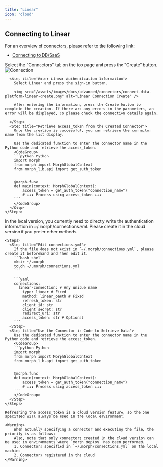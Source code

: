 ```yaml
---
title: "Linear"
icon: "cloud"
---
```


## Connecting to Linear

For an overview of connectors, please refer to the following link:

- [Connecting to DB/SaaS](/docs/en/develop/guides/integration)

<Tabs>
  <Tab title="Cloud Version">
    <Steps>
      <Step title="Create a Connector">
        Select the "Connectors" tab on the top page and press the "Create" button.
        <img src="/assets/images/docs/advanced/connectors/connect-data-platform-connection.png" alt="Connection" />
      </Step>

      <Step title="Enter Linear Authentication Information">        
        Select Linear and press the sign-in button.

        <img src="/assets/images/docs/advanced/connectors/connect-data-platform-linear-create.png" alt="Linear Connection Create" />

        After entering the information, press the Create button to complete the creation. If there are any errors in the parameters, an error will be displayed, so please check the connection details again.

      </Step>
      <Step title="Retrieve access_token from the Created Connector">
        Once the creation is successful, you can retrieve the connector name from the list display.

        Use the dedicated function to enter the connector name in the Python code and retrieve the access_token.
        <CodeGroup>
        ```python Python
        import morph
        from morph import MorphGlobalContext
        from morph_lib.api import get_auth_token


        @morph.func
        def main(context: MorphGlobalContext):
            access_token = get_auth_token("connection_name")
            # ↓↓↓ Process using access_token ↓↓↓
        ```
        </CodeGroup>
      </Step>
    </Steps>

  </Tab>
  <Tab title="Local Version">
    <Info>In the local version, you currently need to directly write the authentication information in ~/.morph/connections.yml. Please create it in the cloud version if you prefer other methods.</Info>

    <Steps>
      <Step title="Edit connections.yml">
        If the file does not exist in `~/.morph/connections.yml`, please create it beforehand and then edit it.
        ```bash shell
        mkdir ~/.morph
        touch ~/.morph/connections.yml
        ```

        ```yaml
        connections:
          linear-connection: # Any unique name
            type: linear # Fixed
            method: linear_oauth # Fixed
            refresh_token: str
            client_id: str
            client_secret: str
            redirect_uri: str
            access_token: str # Optional
        ```
      </Step>
      <Step title="Use the Connector in Code to Retrieve Data">
        Use the dedicated function to enter the connector name in the Python code and retrieve the access_token.
        <CodeGroup>
        ```python Python
        import morph
        from morph import MorphGlobalContext
        from morph_lib.api import get_auth_token


        @morph.func
        def main(context: MorphGlobalContext):
            access_token = get_auth_token("connection_name")
            # ↓↓↓ Process using access_token ↓↓↓
        ```
        </CodeGroup>
      </Step>
    </Steps>

    Refreshing the access_token is a cloud version feature, so the one specified will always be used in the local environment.

    <Warning>
        When actually specifying a connector and executing the file, the priority is as follows:
        Also, note that only connectors created in the cloud version can be used in environments where `morph deploy` has been performed.
        1. Connectors specified in `~/.morph/connections.yml` on the local machine
        2. Connectors registered in the cloud
    </Warning>    

  </Tab>  
</Tabs>

